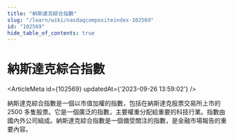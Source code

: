 ```yaml
---
title: "納斯達克綜合指數"
slug: "/learn/wiki/nasdaqcompositeindex-102569"
id: "102569"
hide_table_of_contents: true
---
```



# 納斯達克綜合指數

<ArticleMeta id={102569} updatedAt={'2023-09-26 13:59:02'} />
<div className='border-solid border-b border-t-0 my-4 border-[var(--ifm-color-gray-300)]' />

納斯達克綜合指數是一個以市值加權的指數，包括在納斯達克股票交易所上市的 2500 多隻股票。它是一個廣泛的指數，主要權重分配給重要的科技行業。指數由國內外公司組成。納斯達克綜合指數是一個備受關注的指數，是金融市場報告的重要內容。

